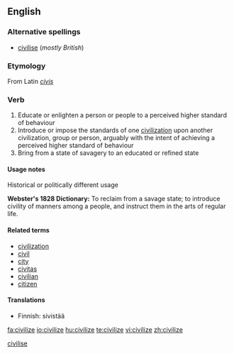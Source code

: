 <!--subst: of [[Template:sync]]-->
{{also|civilise}}
<!--If you edit this entry, please also edit [[civilise]] to ensure these two entries remain synchronized.-->[[Category:Synchronized entries|civilise]]
==English==

===Alternative spellings===
* [[civilise]] (''mostly British'')

===Etymology===
From Latin ''[[civis]]''

===Verb===
{{en-verb|civilizes|civilizing|civilized}}

# Educate or enlighten a person or people to a perceived higher standard of behaviour
# Introduce or impose the standards of one [[civilization]] upon another civilization, group or person, arguably with the intent of achieving a perceived higher standard of behaviour
# Bring from a state of savagery to an educated or refined state

====Usage notes====
;Historical or politically different usage
'''Webster's 1828 Dictionary:'''  To reclaim from a savage state; to introduce civility of manners among a people, and instruct them in the arts of regular life.

====Related terms====
* [[civilization]]
* [[civil]]
* [[city]]
* [[civitas]]
* [[civilian]]
* [[citizen]]

====Translations====
{{top}}
* Finnish: sivistää
{{mid}}
{{bottom}}

[[fa:civilize]]
[[io:civilize]]
[[hu:civilize]]
[[te:civilize]]
[[vi:civilize]]
[[zh:civilize]]